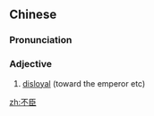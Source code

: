 ==Chinese==
{{zh-forms}}

===Pronunciation===
{{zh-pron
|m=不chén
|cat=a
}}

===Adjective===
{{zh-adj}}

# {{lb|zh|archaic}} [[disloyal]] (toward the emperor etc)

[[zh:不臣]]